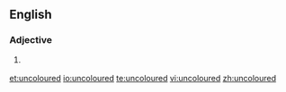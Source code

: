 ==English==

===Adjective===
{{en-adj|-}}

# {{context|British|lang=en}} {{alternative spelling of|uncolored}}

[[et:uncoloured]]
[[io:uncoloured]]
[[te:uncoloured]]
[[vi:uncoloured]]
[[zh:uncoloured]]